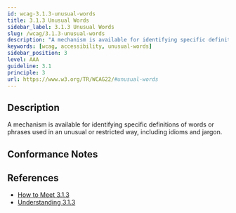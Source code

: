 ```yaml
---
id: wcag-3.1.3-unusual-words
title: 3.1.3 Unusual Words
sidebar_label: 3.1.3 Unusual Words
slug: /wcag/3.1.3-unusual-words
description: "A mechanism is available for identifying specific definitions of words or phrases used in an unusual or restricted way, including idioms and jargon."
keywords: [wcag, accessibility, unusual-words]
sidebar_position: 3
level: AAA
guideline: 3.1
principle: 3
url: https://www.w3.org/TR/WCAG22/#unusual-words
---
```


## Description

A mechanism is available for identifying specific definitions of words or phrases used in an unusual or restricted way, including idioms and jargon.

## Conformance Notes

<Project name="ads">
  <NoSupport></NoSupport>
</Project>

<Project name="scix">
  <NoSupport></NoSupport>
</Project>

## References

- [How to Meet 3.1.3](https://www.w3.org/WAI/WCAG22/quickref/#unusual-words)
- [Understanding 3.1.3](https://www.w3.org/WAI/WCAG22/Understanding/unusual-words.html)


